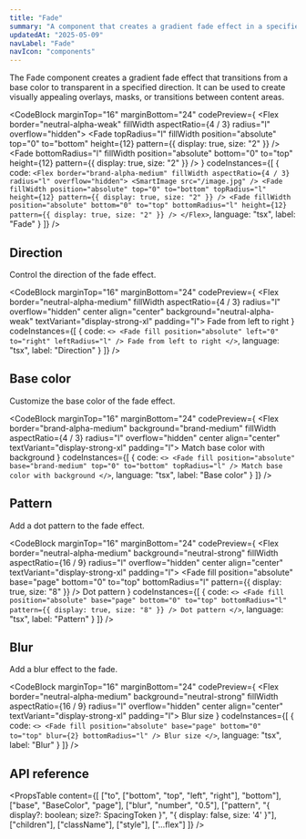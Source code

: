 ```yaml
---
title: "Fade"
summary: "A component that creates a gradient fade effect in a specified direction with optional pattern and blur."
updatedAt: "2025-05-09"
navLabel: "Fade"
navIcon: "components"
---
```


The Fade component creates a gradient fade effect that transitions from a base color to transparent in a specified direction. It can be used to create visually appealing overlays, masks, or transitions between content areas.

<CodeBlock
  marginTop="16"
  marginBottom="24"
  codePreview={
    <Flex border="neutral-alpha-weak" fillWidth aspectRatio={4 / 3} radius="l" overflow="hidden">
      <SmartImage sizes="640px" src="/images/docs/once-ui/vibe-coding-dark.jpg" />
      <Fade
        topRadius="l"
        fillWidth
        position="absolute"
        top="0"
        to="bottom"
        height={12}
        pattern={{ display: true, size: "2" }}
      />
      <Fade
        bottomRadius="l"
        fillWidth
        position="absolute"
        bottom="0"
        to="top"
        height={12}
        pattern={{ display: true, size: "2" }}
      />
    </Flex>
  }
  codeInstances={[
    {
      code:
`<Flex border="brand-alpha-medium" fillWidth aspectRatio={4 / 3} radius="l" overflow="hidden">
    <SmartImage src="/image.jpg" />
    <Fade
      fillWidth
      position="absolute"
      top="0"
      to="bottom"
      topRadius="l"
      height={12}
      pattern={{ display: true, size: "2" }}
    />
    <Fade
      fillWidth
      position="absolute"
      bottom="0"
      to="top"
      bottomRadius="l"
      height={12}
      pattern={{ display: true, size: "2" }}
    />
</Flex>`,
      language: "tsx",
      label: "Fade"
    }
  ]}
/>

## Direction

Control the direction of the fade effect.

<CodeBlock
  marginTop="16"
  marginBottom="24"
  codePreview={
    <Flex border="neutral-alpha-medium" fillWidth aspectRatio={4 / 3} radius="l" overflow="hidden" center align="center" background="neutral-alpha-weak" textVariant="display-strong-xl" padding="l">
      <Fade
        fill
        leftRadius="l"
        position="absolute"
        left="0"
        to="right"
      />
      Fade from left to right
    </Flex>
  }
  codeInstances={[
    {
      code:
`<>
    <Fade
      fill
      position="absolute"
      left="0"
      to="right"
      leftRadius="l"
    />
    Fade from left to right
</>`,
      language: "tsx",
      label: "Direction"
    }
  ]}
/>

## Base color

Customize the base color of the fade effect.

<CodeBlock
  marginTop="16"
  marginBottom="24"
  codePreview={
    <Flex border="brand-alpha-medium" background="brand-medium" fillWidth aspectRatio={4 / 3} radius="l" overflow="hidden" center align="center" textVariant="display-strong-xl" padding="l">
      <Fade
        fill
        position="absolute"
        base="brand-medium"
        top="0"
        to="bottom"
        topRadius="l"
      />
      Match base color with background
    </Flex>
  }
  codeInstances={[
    {
      code:
`<>
    <Fade
      fill
      position="absolute"
      base="brand-medium"
      top="0"
      to="bottom"
      topRadius="l"
    />
    Match base color with background
</>`,
      language: "tsx",
      label: "Base color"
    }
  ]}
/>

## Pattern

Add a dot pattern to the fade effect.

<CodeBlock
  marginTop="16"
  marginBottom="24"
  codePreview={
    <Flex border="neutral-alpha-medium" background="neutral-strong" fillWidth aspectRatio={16 / 9} radius="l" overflow="hidden" center align="center" textVariant="display-strong-xl" padding="l">
      <Fade
        fill
        position="absolute"
        base="page"
        bottom="0"
        to="top"
        bottomRadius="l"
        pattern={{ display: true, size: "8" }}
      />
      Dot pattern
    </Flex>
  }
  codeInstances={[
    {
      code:
`<>
    <Fade
      fill
      position="absolute"
      base="page"
      bottom="0"
      to="top"
      bottomRadius="l"
      pattern={{ display: true, size: "8" }}
    />
    Dot pattern
</>`,
      language: "tsx",
      label: "Pattern"
    }
  ]}
/>

## Blur

Add a blur effect to the fade.

<CodeBlock
  marginTop="16"
  marginBottom="24"
  codePreview={
    <Flex border="neutral-alpha-medium" background="neutral-strong" fillWidth aspectRatio={16 / 9} radius="l" overflow="hidden" center align="center" textVariant="display-strong-xl" padding="l">
      <Fade
        fill
        position="absolute"
        base="page"
        bottom="0"
        to="top"
        blur={2}
        bottomRadius="l"
      />
      Blur size
    </Flex>
  }
  codeInstances={[
    {
      code:
`<>
    <Fade
      fill
      position="absolute"
      base="page"
      bottom="0"
      to="top"
      blur={2}
      bottomRadius="l"
    />
    Blur size
</>`,
      language: "tsx",
      label: "Blur"
    }
  ]}
/>

## API reference

<PropsTable
  content={[
    ["to", ["bottom", "top", "left", "right"], "bottom"],
    ["base", "BaseColor", "page"],
    ["blur", "number", "0.5"],
    ["pattern", "{ display?: boolean; size?: SpacingToken }", "{ display: false, size: '4' }"],
    ["children"],
    ["className"],
    ["style"],
    ["...flex"]
  ]}
/>